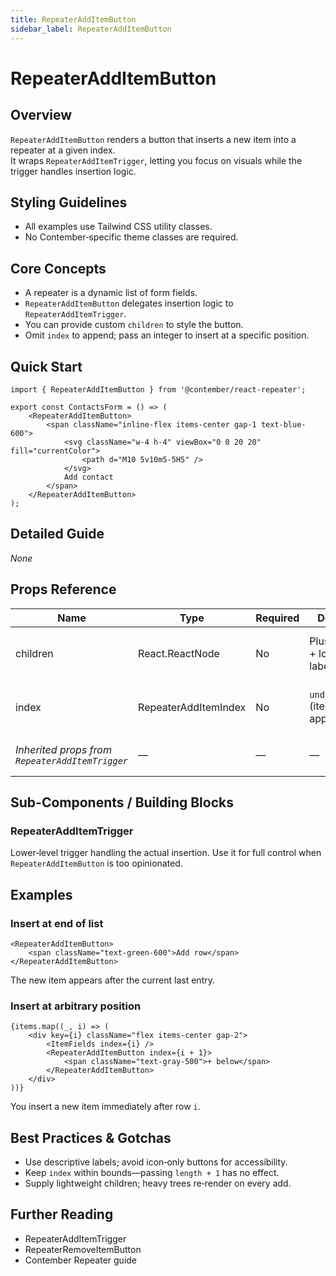 ```yaml
---
title: RepeaterAddItemButton
sidebar_label: RepeaterAddItemButton
---
```

<!-- Examples count: 0 -->


# RepeaterAddItemButton

## Overview
`RepeaterAddItemButton` renders a button that inserts a new item into a repeater at a given index.  
It wraps `RepeaterAddItemTrigger`, letting you focus on visuals while the trigger handles insertion logic.

## Styling Guidelines
* All examples use Tailwind CSS utility classes.  
* No Contember‑specific theme classes are required.

## Core Concepts
* A repeater is a dynamic list of form fields.  
* `RepeaterAddItemButton` delegates insertion logic to `RepeaterAddItemTrigger`.  
* You can provide custom `children` to style the button.  
* Omit `index` to append; pass an integer to insert at a specific position.

## Quick Start
```tsx
import { RepeaterAddItemButton } from '@contember/react-repeater';

export const ContactsForm = () => (
	<RepeaterAddItemButton>
		<span className="inline-flex items-center gap-1 text-blue-600">
			<svg className="w-4 h-4" viewBox="0 0 20 20" fill="currentColor">
				<path d="M10 5v10m5-5H5" />
			</svg>
			Add contact
		</span>
	</RepeaterAddItemButton>
);
```

## Detailed Guide
_None_

## Props Reference
| Name | Type | Required | Default | Description |
|------|------|----------|---------|-------------|
| children | React.ReactNode | No | Plus icon + localized label | Content rendered inside the button. |
| index | RepeaterAddItemIndex | No | `undefined` (item appended) | Position where the new item is inserted. |
| *Inherited props from `RepeaterAddItemTrigger`* | — | — | — | _See that component for details._ |

## Sub-Components / Building Blocks
### RepeaterAddItemTrigger
Lower‑level trigger handling the actual insertion. Use it for full control when `RepeaterAddItemButton` is too opinionated.

## Examples
### Insert at end of list
```tsx
<RepeaterAddItemButton>
	<span className="text-green-600">Add row</span>
</RepeaterAddItemButton>
```
The new item appears after the current last entry.

### Insert at arbitrary position
```tsx
{items.map((_, i) => (
	<div key={i} className="flex items-center gap-2">
		<ItemFields index={i} />
		<RepeaterAddItemButton index={i + 1}>
			<span className="text-gray-500">+ below</span>
		</RepeaterAddItemButton>
	</div>
))}
```
You insert a new item immediately after row `i`.

## Best Practices & Gotchas
* Use descriptive labels; avoid icon‑only buttons for accessibility.  
* Keep `index` within bounds—passing `length + 1` has no effect.  
* Supply lightweight children; heavy trees re‑render on every add.

## Further Reading
* RepeaterAddItemTrigger  
* RepeaterRemoveItemButton  
* Contember Repeater guide  

<!-- End of Generated Documentation -->